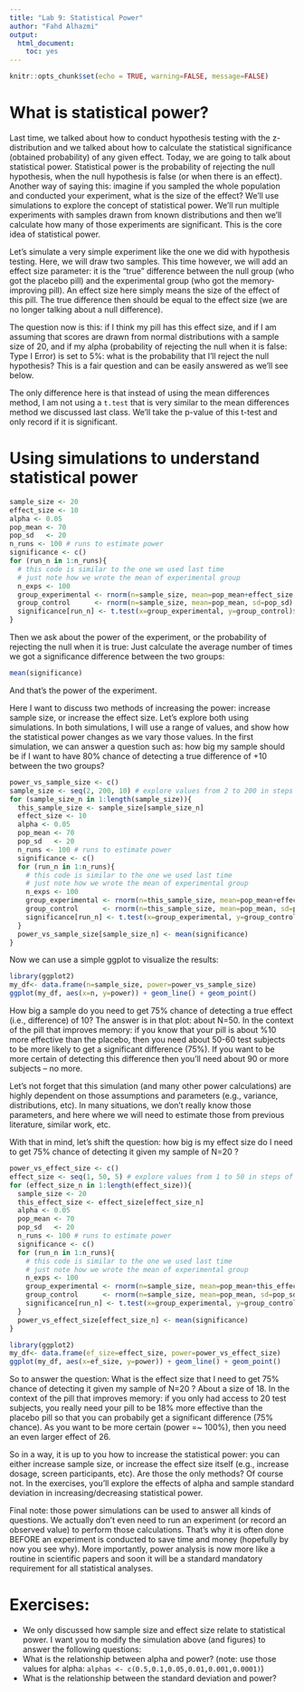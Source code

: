 ```yaml
---
title: "Lab 9: Statistical Power"
author: "Fahd Alhazmi"
output:
  html_document:
    toc: yes
---
```


```r
knitr::opts_chunk$set(echo = TRUE, warning=FALSE, message=FALSE)
```

# What is statistical power?

Last time, we talked about how to conduct hypothesis testing with the z-distribution and we talked about how to calculate the statistical significance (obtained probability) of any given effect. Today, we are going to talk about statistical power. Statistical power is the probability of rejecting the null hypothesis, when the null hypothesis is false (or when there is an effect). Another way of saying this: imagine if you sampled the whole population and conducted your experiment, what is the size of the effect? We'll use simulations to explore the concept of statistical power. We'll run multiple experiments with samples drawn from known distributions and then we'll calculate how many of those experiments are significant. This is the core idea of statistical power.

Let's simulate a very simple experiment like the one we did with hypothesis testing. Here, we will draw two samples. This time however, we will add an effect size parameter: it is the "true" difference between the null group (who got the placebo pill) and the experimental group (who got the memory-improving pill). An effect size here simply means the size of the effect of this pill. The true difference then should be equal to the effect size (we are no longer talking about a null difference). 

The question now is this: if I think my pill has this effect size, and if I am assuming that scores are drawn from normal distributions with a sample size of 20, and if my alpha (probability of rejecting the null when it is false: Type I Error) is set to 5%: what is the probability that I'll reject the null hypothesis? This is a fair question and can be easily answered as we'll see below. 

The only difference here is that instead of using the mean differences method, I am not using a `t.test` that is very similar to the mean differences method we discussed last class. We'll take the p-value of this t-test and only record if it is significant.

# Using simulations to understand statistical power

```r
sample_size <- 20
effect_size <- 10
alpha <- 0.05
pop_mean <- 70
pop_sd   <- 20
n_runs <- 100 # runs to estimate power
significance <- c()
for (run_n in 1:n_runs){
  # this code is similar to the one we used last time
  # just note how we wrote the mean of experimental group
  n_exps <- 100
  group_experimental <- rnorm(n=sample_size, mean=pop_mean+effect_size, sd=pop_sd)
  group_control      <- rnorm(n=sample_size, mean=pop_mean, sd=pop_sd)
  significance[run_n] <- t.test(x=group_experimental, y=group_control)$p.value < alpha
}
```

Then we ask about the power of the experiment, or the probability of rejecting the null when it is true: Just calculate the average number of times we got a significance difference between the two groups:

```r
mean(significance)
```

And that's the power of the experiment.

Here I want to discuss two methods of increasing the power: increase sample size, or increase the effect size. Let's explore both using simulations. In both simulations, I will use a range of values, and show how the statistical power changes as we vary those values. In the first simulation, we can answer a question such as: how big my sample should be if I want to have 80% chance of detecting a true difference of +10 between the two groups?

```r
power_vs_sample_size <- c()
sample_size <- seq(2, 200, 10) # explore values from 2 to 200 in steps of 10
for (sample_size_n in 1:length(sample_size)){
  this_sample_size <- sample_size[sample_size_n]
  effect_size <- 10
  alpha <- 0.05
  pop_mean <- 70
  pop_sd   <- 20
  n_runs <- 100 # runs to estimate power
  significance <- c()
  for (run_n in 1:n_runs){
    # this code is similar to the one we used last time
    # just note how we wrote the mean of experimental group
    n_exps <- 100
    group_experimental <- rnorm(n=this_sample_size, mean=pop_mean+effect_size, sd=pop_sd)
    group_control      <- rnorm(n=this_sample_size, mean=pop_mean, sd=pop_sd)
    significance[run_n] <- t.test(x=group_experimental, y=group_control)$p.value < alpha
  }
  power_vs_sample_size[sample_size_n] <- mean(significance)
}

```

Now we can use a simple ggplot to visualize the results:

```r
library(ggplot2)
my_df<- data.frame(n=sample_size, power=power_vs_sample_size)
ggplot(my_df, aes(x=n, y=power)) + geom_line() + geom_point()
```

How big a sample do you need to get 75% chance of detecting a true effect (i.e., difference) of 10? The answer is in that plot: about N=50. In the context of the pill that improves memory: if you know that your pill is about %10 more effective than the placebo, then you need about 50-60 test subjects to be more likely to get a significant difference (75%). If you want to be more certain of detecting this difference then you'll need about 90 or more subjects -- no more.

Let's not forget that this simulation (and many other power calculations) are highly dependent on those assumptions and parameters (e.g., variance, distributions, etc). In many situations, we don't really know those parameters, and here where we will need to estimate those from previous literature, similar work, etc. 

With that in mind, let's shift the question: how big is my effect size do I need to get 75% chance of detecting it given my sample of N=20 ?

```r
power_vs_effect_size <- c()
effect_size <- seq(1, 50, 5) # explore values from 1 to 50 in steps of 5
for (effect_size_n in 1:length(effect_size)){
  sample_size <- 20
  this_effect_size <- effect_size[effect_size_n]
  alpha <- 0.05
  pop_mean <- 70
  pop_sd   <- 20
  n_runs <- 100 # runs to estimate power
  significance <- c()
  for (run_n in 1:n_runs){
    # this code is similar to the one we used last time
    # just note how we wrote the mean of experimental group
    n_exps <- 100
    group_experimental <- rnorm(n=sample_size, mean=pop_mean+this_effect_size, sd=pop_sd)
    group_control      <- rnorm(n=sample_size, mean=pop_mean, sd=pop_sd)
    significance[run_n] <- t.test(x=group_experimental, y=group_control)$p.value < alpha
  }
  power_vs_effect_size[effect_size_n] <- mean(significance)
}

```


```r
library(ggplot2)
my_df<- data.frame(ef_size=effect_size, power=power_vs_effect_size)
ggplot(my_df, aes(x=ef_size, y=power)) + geom_line() + geom_point()
```

So to answer the question: What is the effect size that I need to get 75% chance of detecting it given my sample of N=20 ? About a size of 18. In the context of the pill that improves memory: if you only had access to 20 test subjects, you really need your pill to be 18% more effective than the placebo pill so that you can probabily get a significant difference (75% chance). As you want to be more certain (power =~ 100%), then you need an even larger effect of 26.

So in a way, it is up to you how to increase the statistical power: you can either increase sample size, or increase the effect size itself (e.g., increase dosage, screen participants, etc). Are those the only methods? Of course not. In the exercises, you'll explore the effects of alpha and sample standard deviation in increasing/decreasing statistical power.

Final note: those power simulations can be used to answer all kinds of questions. We actually don't even need to run an experiment (or record an observed value) to perform those calculations. That's why it is often done BEFORE an experiment is conducted to save time and money (hopefully by now you see why). More importantly, power analysis is now more like a routine in scientific papers and soon it will be a standard mandatory requirement for all statistical analyses.

# Exercises:

- We only discussed how sample size and effect size relate to statistical power. I want you to modify the simulation above (and figures) to answer the following questions:
- What is the relationship between alpha and power? (note: use those values for alpha: ```alphas <- c(0.5,0.1,0.05,0.01,0.001,0.0001)```)
- What is the relationship between the standard deviation and power?